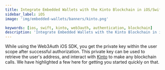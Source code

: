 ```yaml
---
title: Integrate Embedded Wallets with the Kinto Blockchain in iOS/Swift Applications
sidebar_label: iOS
image: 'img/embedded-wallets/banners/kinto.png'

keywords: [ios, swift, kinto, web3auth, authentication, blockchain]
description: 'Integrate Embedded Wallets with the Kinto Blockchain in iOS/Swift Applications | Embedded Wallets'
---
```



<SEO
  title="Integrate Embedded Wallets with the Kinto Blockchain in iOS/Swift Applications"
  description="Integrate Embedded Wallets with the Kinto Blockchain in iOS/Swift Applications | Embedded Wallets"
  image="https://docs.metamask.io/img/embedded-wallets/banners/kinto.png"
  slug="/embedded-wallets/connect-blockchain/evm/kinto/ios"
/>

While using the Web3Auth iOS SDK, you get the private key within the user scope after successful authorization. This private key can be used to retrieve the user's address, and interact with [Kinto](https://www.kinto.xyz/) to make any blockchain calls. We have highlighted a few here for getting you started quickly on that.

<EVMInteraction />
